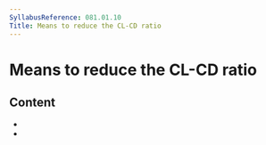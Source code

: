 ```yaml
---
SyllabusReference: 081.01.10
Title: Means to reduce the CL-CD ratio
---
```


# Means to reduce the CL-CD ratio

## Content

- <Link href="081.01.10.01" />
- <Link href="081.01.10.02" />
